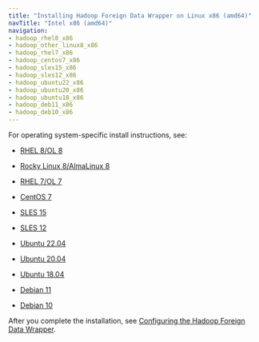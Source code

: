 ```yaml
---
title: "Installing Hadoop Foreign Data Wrapper on Linux x86 (amd64)"
navTitle: "Intel x86 (amd64)"
navigation:
- hadoop_rhel8_x86
- hadoop_other_linux8_x86
- hadoop_rhel7_x86
- hadoop_centos7_x86
- hadoop_sles15_x86
- hadoop_sles12_x86
- hadoop_ubuntu22_x86
- hadoop_ubuntu20_x86
- hadoop_ubuntu18_x86
- hadoop_deb11_x86
- hadoop_deb10_x86
---
```


For operating system-specific install instructions, see:

  - [RHEL 8/OL 8](hadoop_rhel8_x86)

  - [Rocky Linux 8/AlmaLinux 8](hadoop_other_linux8_x86)
  - [RHEL 7/OL 7](hadoop_rhel7_x86)
  - [CentOS 7](hadoop_centos7_x86)
  - [SLES 15](hadoop_sles15_x86)
  - [SLES 12](hadoop_sles12_x86)
  - [Ubuntu 22.04](hadoop_ubuntu22_x86)
  - [Ubuntu 20.04](hadoop_ubuntu20_x86)
  - [Ubuntu 18.04](hadoop_ubuntu18_x86)
  - [Debian 11](hadoop_deb11_x86)
  - [Debian 10](hadoop_deb10_x86)

After you complete the installation, see [Configuring the Hadoop Foreign Data Wrapper](../../08_configuring_the_hadoop_data_adapter).
